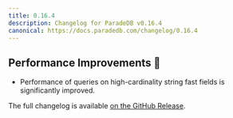 ```yaml
---
title: 0.16.4
description: Changelog for ParadeDB v0.16.4
canonical: https://docs.paradedb.com/changelog/0.16.4
---
```


## Performance Improvements 🚀

- Performance of queries on high-cardinality string fast fields is significantly improved.

The full changelog is available [on the GitHub Release](https://github.com/paradedb/paradedb/releases/tag/v0.16.4).
